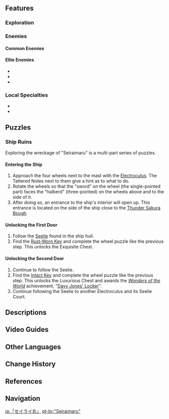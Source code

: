 {{Location Infobox
|image        = Seiraimaru.png
|type         = Subarea
|region       = Inazuma
|area         = Seirai Island
}}
{{Location Intro|description=<p>The area takes its name after the "Seiraimaru," the flagship of [[Ako Domeki]]'s fleet which was destroyed here.<ref name="The Catch">{{Ref/Weapon|"The Catch"}}</ref></p>}}

==Features==
===Exploration===
{{Column|2|
*[[Bake-Danuki]]
*[[Electro Cube]]
*[[Electro Current Puzzle]]
*[[Electro Seelie]]
*[[Lightning Strike Probe]]
*[[Phase Gate]]
*[[Seelie]]
*[[Thunder Barrier]]
*[[Thunder Sakura Bough]]
*[[Waverider Waypoint]]
}}

===Enemies===
====Common Enemies====
{{Column|2|
*{{Enemy|Fatui Skirmisher - Geochanter Bracer}}
*{{Enemy|Fatui Skirmisher - Pyroslinger Bracer}}
*{{Enemy|Fatui Skirmisher - Hydrogunner Legionnaire}}
*{{Enemy|Fatui Skirmisher - Anemoboxer Vanguard}}
*{{Enemy|Hilichurl Fighter}}
*{{Enemy|Wooden Shield Hilichurl Guard}}
*{{Enemy|Electro Hilichurl Shooter}}
*{{Enemy|Hydro Slime}}
*{{Enemy|Kairagi: Dancing Thunder}}
*{{Enemy|Nobushi: Hitsukeban}}
*{{Enemy|Nobushi: Jintouban}}
*{{Enemy|Nobushi: Kikouban}}
*{{Enemy|Anemo Specter}}
*{{Enemy|Hydro Specter}}
*{{Enemy|Cryo Whopperflower}}
*{{Enemy|Electro Whopperflower}}
}}

====Elite Enemies====
*{{Enemy|Fatui Cryo Cicin Mage}}
*{{Enemy|Mirror Maiden}}
*{{Enemy|Thunderhelm Lawachurl}}

===Local Specialties===
*{{Item|Sea Ganoderma}}
*{{Item|Naku Weed}}

==Puzzles==
===Ship Ruins===
Exploring the wreckage of "Seiraimaru" is a multi-part series of puzzles.

====Entering the Ship====
#Approach the four wheels next to the mast with the [[Electroculus]]. The Tattered Notes next to them give a hint as to what to do.
#Rotate the wheels so that the "sword" on the wheel (the single-pointed part) faces the "halberd" (three-pointed) on the wheels above and to the side of it.
#After doing so, an entrance to the ship's interior will open up. This entrance is located on the side of the ship close to the [[Thunder Sakura Bough]].

====Unlocking the First Door====
#Follow the [[Seelie]] found in the ship hull.
#Find the [[Rust-Worn Key]] and complete the wheel puzzle like the previous step. This unlocks the Exquisite Chest.

====Unlocking the Second Door====
#Continue to follow the Seelie.
#Find the [[Intact Key]] and complete the wheel puzzle like the previous step. This unlocks the Luxurious Chest and awards the ''[[Wonders of the World]]'' achievement, "[[Davy Jones' Locker]]".
#Continue following the Seelie to another Electroculus and its Seelie Court.

==Descriptions==
{{Description|This rundown atakebune warship was mighty once upon a time. In its remains, marked by starlit tears, one can still vaguely see the image of a vessel proudly sailing, blessed by the shrine maidens and villagers of a bygone age.|Viewpoint, [[Viewpoint/The Stranded Flagship|The Stranded Flagship]]}}

==Video Guides==
{{EVT
|video1   = https://youtu.be/02eYbqEZUYg
|caption1 = Seiraimaru Puzzles

|video2   = https://youtu.be/ib__sIzC2H8
|caption2 = All Puzzles on Seiraimaru Guide
}}

==Other Languages==
{{Other Languages
|en      = "Seiraimaru"
|zhs     = 「清籁丸」
|zhs_rm  = "Qīnglài-wán"
|zht     = 「清籟丸」
|zht_rm  = "Qīnglài-wán"
|zh_tl   = "[[Seirai Island|Seirai]] Maru"{{Sino|zh|ja}}
|ja      = 「セイライ{{Rubi|丸|まる}}」
|ja_rm   = "Seirai-maru"<ref>[[Map]], Label: &#34;Seiraimaru&#34; (Japanese)</ref>
|ja_tl   = "[[Seirai Island|Seirai]] Maru"
|ja_note = {{ja|丸|rm=Maru}} is a common Japanese suffix for ship names.
|ko      = 「세이라이마루」
|es      = Seiraimaru
|fr      = Seiraimaru
|ru      = «Сэйраймару»
|th      = "Seiraimaru"
|vi      = "Seiraimaru"
|de      = „Seiraimaru“
|id      = "Seiraimaru"
|pt      = "Seiraimaru"
|tr      = "Seiraimaru"
|it      = Seiraimaru
}}

==Change History==
{{Change History|2.1}}

==References==
{{Reflist|1}}

==Navigation==
{{Area Navbox|Inazuma}}

[[ja:「セイライ丸」]]
[[pt-br:"Seiraimaru"]]